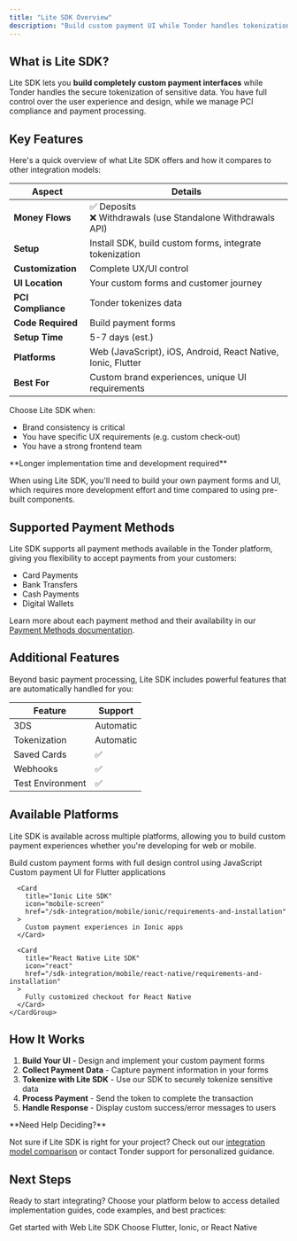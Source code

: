 ```yaml
---
title: "Lite SDK Overview"
description: "Build custom payment UI while Tonder handles tokenization"
---
```


## What is Lite SDK?

Lite SDK lets you **build completely custom payment interfaces** while Tonder handles the secure tokenization of sensitive data. You have full control over the user experience and design, while we manage PCI compliance and payment processing.

## Key Features

Here's a quick overview of what Lite SDK offers and how it compares to other integration models:

| Aspect             | Details                                                      |
| ------------------ | ------------------------------------------------------------ |
| **Money Flows**    | ✅ Deposits<br/>❌ Withdrawals (use Standalone Withdrawals API) |
| **Setup**          | Install SDK, build custom forms, integrate tokenization      |
| **Customization**  | Complete UX/UI control                                       |
| **UI Location**    | Your custom forms and customer journey                       |
| **PCI Compliance** | Tonder tokenizes data                                        |
| **Code Required**  | Build payment forms                                          |
| **Setup Time**     | 5-7 days (est.)                                              |
| **Platforms**      | Web (JavaScript), iOS, Android, React Native, Ionic, Flutter |
| **Best For**       | Custom brand experiences, unique UI requirements             |

Choose Lite SDK when:

- Brand consistency is critical
- You have specific UX requirements (e.g. custom check-out)
- You have a strong frontend team

<Warning>
**Longer implementation time and development required**

When using Lite SDK, you'll need to build your own payment forms and UI, which requires more development effort and time compared to using pre-built components.
</Warning>

## Supported Payment Methods

Lite SDK supports all payment methods available in the Tonder platform, giving you flexibility to accept payments from your customers:

- Card Payments
- Bank Transfers
- Cash Payments
- Digital Wallets

Learn more about each payment method and their availability in our [Payment Methods documentation](/online-payments/payment-methods).

## Additional Features

Beyond basic payment processing, Lite SDK includes powerful features that are automatically handled for you:

| Feature          | Support         |
| ---------------- | --------------- |
| 3DS              | Automatic       |
| Tokenization     | Automatic       |
| Saved Cards      | ✅               |
| Webhooks         | ✅               |
| Test Environment | ✅               |

## Available Platforms

Lite SDK is available across multiple platforms, allowing you to build custom payment experiences whether you're developing for web or mobile.

<Tabs>
  <Tab title="Web">
    <Card
      title="Web Lite SDK"
      icon="browser"
      href="/sdk-integration/web/js-lite/requirements-and-installation"
    >
      Build custom payment forms with full design control using JavaScript
    </Card>
  </Tab>
  
  <Tab title="Mobile">
    <CardGroup cols={2}>
      <Card
        title="Flutter Lite SDK"
        icon="mobile"
        href="/sdk-integration/mobile/flutter/requirements-and-installation"
      >
        Custom payment UI for Flutter applications
      </Card>
      
      <Card
        title="Ionic Lite SDK"
        icon="mobile-screen"
        href="/sdk-integration/mobile/ionic/requirements-and-installation"
      >
        Custom payment experiences in Ionic apps
      </Card>
      
      <Card
        title="React Native Lite SDK"
        icon="react"
        href="/sdk-integration/mobile/react-native/requirements-and-installation"
      >
        Fully customized checkout for React Native
      </Card>
    </CardGroup>
  </Tab>
</Tabs>

## How It Works

1. **Build Your UI** - Design and implement your custom payment forms
2. **Collect Payment Data** - Capture payment information in your forms
3. **Tokenize with Lite SDK** - Use our SDK to securely tokenize sensitive data
4. **Process Payment** - Send the token to complete the transaction
5. **Handle Response** - Display custom success/error messages to users

<Info>
**Need Help Deciding?**

Not sure if Lite SDK is right for your project? Check out our [integration model comparison](/integration/choose-integration) or contact Tonder support for personalized guidance.
</Info>

## Next Steps

Ready to start integrating? Choose your platform below to access detailed implementation guides, code examples, and best practices:

<CardGroup cols={2}>
  <Card title="Web Lite SDK" icon="browser" href="/sdk-integration/web/overview">
    Get started with Web Lite SDK
  </Card>
  <Card title="Mobile SDKs" icon="mobile" href="/sdk-integration/mobile/overview">
    Choose Flutter, Ionic, or React Native
  </Card>
</CardGroup>

